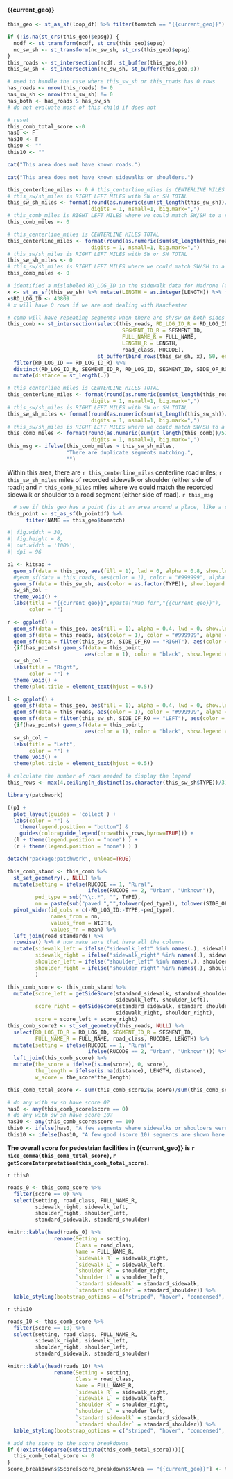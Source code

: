 

#### {{current_geo}}

```r

this_geo <- st_as_sf(loop_df) %>% filter(tomatch == "{{current_geo}}") 

if (!is.na(st_crs(this_geo)$epsg)) {
  ncdf <- st_transform(ncdf, st_crs(this_geo)$epsg)
  nc_sw_sh <- st_transform(nc_sw_sh, st_crs(this_geo)$epsg)
}
this_roads <- st_intersection(ncdf, st_buffer(this_geo,0))
this_sw_sh <- st_intersection(nc_sw_sh, st_buffer(this_geo,0))

# need to handle the case where this_sw_sh or this_roads has 0 rows
has_roads <- nrow(this_roads) != 0
has_sw_sh <- nrow(this_sw_sh) != 0
has_both <- has_roads & has_sw_sh
# do not evaluate most of this child if does not

# reset
this_comb_total_score <-0
has0 <- F
has10 <- F
this0 <- ""
this10 <- ""
```

```r
cat("This area does not have known roads.")
```

```r
cat("This area does not have known sidewalks or shoulders.")
```

```r
this_centerline_miles <- 0 # this_centerline_miles is CENTERLINE MILES TOTAL
# this_sw/sh_miles is RIGHT LEFT MILES with SW or SH TOTAL
this_sw_sh_miles <- format(round(as.numeric(sum(st_length(this_sw_sh))/5280), 1), 
                           digits = 1, nsmall=1, big.mark=",")
# this_comb_miles is RIGHT LEFT MILES where we could match SW/SH to a road segment
this_comb_miles <- 0
```
```r
# this_centerline_miles is CENTERLINE MILES TOTAL
this_centerline_miles <- format(round(as.numeric(sum(st_length(this_roads))/5280), 1), 
                           digits = 1, nsmall=1, big.mark=",")
# this_sw/sh_miles is RIGHT LEFT MILES with SW or SH TOTAL
this_sw_sh_miles <- 0
# this_sw/sh_miles is RIGHT LEFT MILES where we could match SW/SH to a road segment
this_comb_miles <- 0

```

```r
# identified a mislabeled RD_LOG_ID in the sidewalk data for Madrone (as Main)
x <- st_as_sf(this_sw_sh) %>% mutate(LENGTH = as.integer(LENGTH)) %>% filter(RD_LOG_ID == 49435 & LENGTH > 500)
x$RD_LOG_ID <- 43809
# x will have 0 rows if we are not dealing with Manchester

# comb will have repeating segments when there are sh/sw on both sides
this_comb <- st_intersection(select(this_roads, RD_LOG_ID_R = RD_LOG_ID, 
                                     SEGMENT_ID_R = SEGMENT_ID,
                                     FULL_NAME_R = FULL_NAME, 
                                     LENGTH_R = LENGTH,
                                     road_class, RUCODE), 
                             st_buffer(bind_rows(this_sw_sh, x), 50, endCapStyle="FLAT")) %>% 
  filter(RD_LOG_ID == RD_LOG_ID_R) %>%
  distinct(RD_LOG_ID_R, SEGMENT_ID_R, RD_LOG_ID, SEGMENT_ID, SIDE_OF_RO, .keep_all = TRUE) %>%
  mutate(distance = st_length(.))

# this_centerline_miles is CENTERLINE MILES TOTAL
this_centerline_miles <- format(round(as.numeric(sum(st_length(this_roads))/5280), 1), 
                           digits = 1, nsmall=1, big.mark=",")
# this_sw/sh_miles is RIGHT LEFT MILES with SW or SH TOTAL
this_sw_sh_miles <- format(round(as.numeric(sum(st_length(this_sw_sh))/5280), 1), 
                           digits = 1, nsmall=1, big.mark=",")
# this_sw/sh_miles is RIGHT LEFT MILES where we could match SW/SH to a road segment
this_comb_miles <- format(round(as.numeric(sum(st_length(this_comb))/5280), 1), 
                           digits = 1, nsmall=1, big.mark=",")
this_msg <- ifelse(this_comb_miles > this_sw_sh_miles, 
                   "There are duplicate segments matching.", 
                   "")
```

Within this area, there are `r this_centerline_miles` centerline road miles; `r this_sw_sh_miles` miles of recorded sidewalk or shoulder (either side of road); and `r this_comb_miles` miles where we could match the recorded sidewalk or shoulder to a road segment (either side of road). `r this_msg`

```r
  # see if this geo has a point (is it an area around a place, like a school)
this_point <- st_as_sf(b_pointdf) %>%
      filter(NAME == this_geo$tomatch)
```

```r

#| fig.width = 30,
#| fig.height = 8,
#| out.width = '100%',
#| dpi = 96

p1 <- kitsap +
  geom_sf(data = this_geo, aes(fill = 1), lwd = 0, alpha = 0.8, show.legend = FALSE) +
  #geom_sf(data = this_roads, aes(color = 1), color = "#999999", alpha = 0.5) +
  geom_sf(data = this_sw_sh, aes(color = as.factor(TYPE)), show.legend = "line") + 
  sw_sh_col +
  theme_void() +
  labs(title = "{{current_geo}}",#paste("Map for","{{current_geo}}"),
       color = "")

r <- ggplot() +
  geom_sf(data = this_geo, aes(fill = 1), alpha = 0.4, lwd = 0, show.legend = FALSE) +
  geom_sf(data = this_roads, aes(color = 1), color = "#999999", alpha = 0.5) + 
  geom_sf(data = filter(this_sw_sh, SIDE_OF_RO == "RIGHT"), aes(color = as.factor(TYPE))) +
  {if(has_points) geom_sf(data = this_point, 
                         aes(color = 1), color = "black", show.legend = FALSE)} +
  sw_sh_col +
  labs(title = "Right",
       color = "") +
  theme_void() +
  theme(plot.title = element_text(hjust = 0.5))

l <- ggplot() +
  geom_sf(data = this_geo, aes(fill = 1), alpha = 0.4, lwd = 0, show.legend = FALSE) +
  geom_sf(data = this_roads, aes(color = 1), color = "#999999", alpha = 0.5) + 
  geom_sf(data = filter(this_sw_sh, SIDE_OF_RO == "LEFT"), aes(color = as.factor(TYPE))) +
  {if(has_points) geom_sf(data = this_point, 
                         aes(color = 1), color = "black", show.legend = FALSE)} +
  sw_sh_col +
  labs(title = "Left",
       color = "") +
  theme_void() +
  theme(plot.title = element_text(hjust = 0.5))

# calculate the number of rows needed to display the legend
this_rows <- max(4,ceiling(n_distinct(as.character(this_sw_sh$TYPE))/3))

library(patchwork)

((p1 + 
  plot_layout(guides = 'collect') +
  labs(color = "") & 
    theme(legend.position = "bottom") &
    guides(color=guide_legend(nrow=this_rows,byrow=TRUE))) +
  (l + theme(legend.position = "none") ) +
  (r + theme(legend.position = "none") ) ) 

detach("package:patchwork", unload=TRUE)

```

```r
this_comb_stand <- this_comb %>% 
  st_set_geometry(., NULL) %>% 
  mutate(setting = ifelse(RUCODE == 1, "Rural", 
                          ifelse(RUCODE == 2, "Urban", "Unknown")),
         ped_type = sub("\\:.*", "", TYPE),
         nn = paste(sub("paved ","",tolower(ped_type)), tolower(SIDE_OF_RO),sep ="_")) %>%
  pivot_wider(id_cols = c(-RD_LOG_ID:-TYPE,-ped_type), 
              names_from = nn, 
              values_from = WIDTH,
              values_fn = mean) %>%
  left_join(road_standards) %>%
  rowwise() %>% # now make sure that have all the columns
  mutate(sidewalk_left = ifelse("sidewalk_left" %in% names(.), sidewalk_left, NA),
         sidewalk_right = ifelse("sidewalk_right" %in% names(.), sidewalk_right, NA),
         shoulder_left = ifelse("shoulder_left" %in% names(.), shoulder_left, NA),
         shoulder_right = ifelse("shoulder_right" %in% names(.), shoulder_right, NA)
         )

this_comb_score <- this_comb_stand %>%
  mutate(score_left = getSideScore(standard_sidewalk, standard_shoulder, 
                                   sidewalk_left, shoulder_left),
         score_right = getSideScore(standard_sidewalk, standard_shoulder, 
                                   sidewalk_right, shoulder_right),
         score = score_left + score_right)
this_comb_score2 <- st_set_geometry(this_roads, NULL) %>% 
  select(RD_LOG_ID_R = RD_LOG_ID, SEGMENT_ID_R = SEGMENT_ID,
         FULL_NAME_R = FULL_NAME, road_class, RUCODE, LENGTH) %>%
  mutate(setting = ifelse(RUCODE == 1, "Rural", 
                          ifelse(RUCODE == 2, "Urban", "Unknown"))) %>%
  left_join(this_comb_score) %>%
  mutate(the_score = ifelse(is.na(score), 0, score),
         the_length = ifelse(is.na(distance), LENGTH, distance),
         w_score = the_score*the_length)

this_comb_total_score <- sum(this_comb_score2$w_score)/sum(this_comb_score2$the_length)

# do any with sw sh have score 0?
has0 <- any(this_comb_score$score == 0)
# do any with sw sh have score 10? 
has10 <- any(this_comb_score$score == 10)
this0 <- ifelse(has0, "A few segments where sidewalks or shoulders were matched to a road segment, but the resulting score was 0 are shown here. ","")
this10 <- ifelse(has10, "A few good (score 10) segments are shown here. ","")
```

**The overall score for pedestrian facilities in {{current_geo}} is `r nice_comma(this_comb_total_score)`, `r getScoreInterpretation(this_comb_total_score)`.**

`r this0` 

```r

roads_0 <- this_comb_score %>%
  filter(score == 0) %>%
  select(setting, road_class, FULL_NAME_R, 
         sidewalk_right, sidewalk_left,
         shoulder_right, shoulder_left,
         standard_sidewalk, standard_shoulder)

knitr::kable(head(roads_0) %>%
               rename(Setting = setting,
                      Class = road_class,
                      Name = FULL_NAME_R,
                      `sidewalk R` = sidewalk_right,
                      `sidewalk L` = sidewalk_left,
                      `shoulder R` = shoulder_right,
                      `shoulder L` = shoulder_left,
                      `standard sidewalk` = standard_sidewalk,
                      `standard shoulder` = standard_shoulder)) %>%
  kable_styling(bootstrap_options = c("striped", "hover", "condensed", "responsive"))

```

`r this10` 

```r

roads_10 <- this_comb_score %>%
  filter(score == 10) %>%
  select(setting, road_class, FULL_NAME_R, 
         sidewalk_right, sidewalk_left,
         shoulder_right, shoulder_left,
         standard_sidewalk, standard_shoulder)

knitr::kable(head(roads_10) %>%
               rename(Setting = setting,
                      Class = road_class,
                      Name = FULL_NAME_R,
                      `sidewalk R` = sidewalk_right,
                      `sidewalk L` = sidewalk_left,
                      `shoulder R` = shoulder_right,
                      `shoulder L` = shoulder_left,
                      `standard sidewalk` = standard_sidewalk,
                      `standard shoulder` = standard_shoulder)) %>%
  kable_styling(bootstrap_options = c("striped", "hover", "condensed", "responsive"))

```

```r
# add the score to the score breakdowns
if (!exists(deparse(substitute(this_comb_total_score)))){
  this_comb_total_score <- 0
}
score_breakdowns$Score[score_breakdowns$Area == "{{current_geo}}"] <- this_comb_total_score
```


